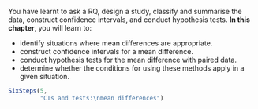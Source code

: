 ::: {.objectivesBox .objectives data-latex="{iconmonstr-target-4-240.png}"}
You have learnt to ask a RQ, design a study, classify and summarise the data, construct confidence intervals, and conduct hypothesis tests.
**In this chapter**, you will learn to:

* identify situations where mean differences are appropriate.
* construct confidence intervals for a mean difference.
* conduct hypothesis tests for the mean difference with paired data.
* determine whether the conditions for using these methods apply in a given situation.
:::

```r
SixSteps(5, 
         "CIs and tests:\nmean differences")
```


